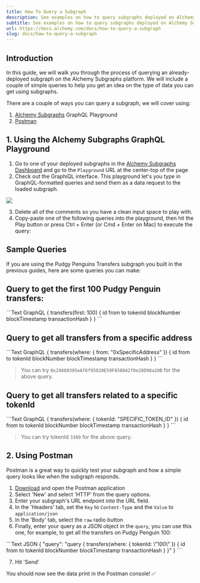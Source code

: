 ```yaml
---
title: How To Query a Subgraph
description: See examples on how to query subgraphs deployed on Alchemy Subgraphs.
subtitle: See examples on how to query subgraphs deployed on Alchemy Subgraphs.
url: https://docs.alchemy.com/docs/how-to-query-a-subgraph
slug: docs/how-to-query-a-subgraph
---
```


## Introduction

In this guide, we will walk you through the process of querying an already-deployed subgraph on the Alchemy Subgraphs platform. We will include a couple of simple queries to help you get an idea on the type of data you can get using subgraphs.

There are a couple of ways you can query a subgraph, we will cover using:

1. [Alchemy Subgraphs](https://subgraphs.alchemy.com/dashboard) GraphQL Playground
2. [Postman](https://www.postman.com/)

## 1. Using the Alchemy Subgraphs GraphQL Playground

1. Go to one of your deployed subgraphs in the [Alchemy Subgraphs Dashboard](https://subgraphs.alchemy.com/dashboard) and go to the `Playground` URL at the center-top of the page
2. Check out the GraphiQL interface. This playground let's you type in GraphQL-formatted queries and send them as a data request to the loaded subgraph.

![](a02e8b8-Screenshot_2023-10-30_at_1.11.14_PM.png)

3. Delete all of the comments so you have a clean input space to play with.
4. Copy-paste one of the following queries into the playground, then hit the Play button or press Ctrl + Enter (or Cmd + Enter on Mac) to execute the query:

## Sample Queries

If you are using the Pudgy Penguins Transfers subgraph you built in the previous guides, here are some queries you can make:

## Query to get the first 100 Pudgy Penguin transfers:

<CodeGroup>
  ```Text GraphQL
  {
    transfers(first: 100) {
      id
      from
      to
      tokenId
      blockNumber
      blockTimestamp
      transactionHash
    }
  }
  ```
</CodeGroup>

## Query to get all transfers from a specific address

<CodeGroup>
  ```Text GraphQL
  {
    transfers(where: { from: "0xSpecificAddress" }) {
      id
      from
      to
      tokenId
      blockNumber
      blockTimestamp
      transactionHash
    }
  }
  ```
</CodeGroup>

> You can try `0x29469395eAf6f95920E59F858042f0e28D98a20B` for the above query.

## Query to get all transfers related to a specific tokenId

<CodeGroup>
  ```Text GraphQL
  {
    transfers(where: { tokenId: "SPECIFIC_TOKEN_ID" }) {
      id
      from
      to
      tokenId
      blockNumber
      blockTimestamp
      transactionHash
    }
  }
  ```
</CodeGroup>

> You can try tokenId `3389` for the above query.

## 2. Using Postman

Postman is a great way to quickly test your subgraph and how a simple query looks like when the subgraph responds.

1. [Download](https://www.postman.com/downloads/) and open the Postman application
2. Select 'New' and select 'HTTP' from the query options.
3. Enter your subgraph's URL endpoint into the URL field.
4. In the 'Headers' tab, set the `Key` to `Content-Type` and the `Value` to `application/json`
5. In the 'Body' tab, select the `raw` radio button
6. Finally, enter your query as a JSON object in the `query`, you can use this one, for example, to get all the transfers on Pudgy Penguin 100:

<CodeGroup>
  ```Text JSON
  {
    "query": "query { transfers(where: { tokenId: \"100\" }) { id from to tokenId blockNumber blockTimestamp transactionHash } }"
  }
  ```
</CodeGroup>

7. Hit 'Send'

You should now see the data print in the Postman console! ✅
